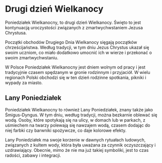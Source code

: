 # Drugi dzień Wielkanocy

Poniedziałek Wielkanocny, to drugi dzień Wielkanocy. Święto to jest kontynuacją uroczystości związanych z zmartwychwstaniem Jezusa Chrystusa.

Początki obchodów Drugiego Dnia Wielkanocy sięgają początków chrześcijaństwa. Według tradycji, w tym dniu Jezus Chrystus ukazał się swoim uczniom, co miało dodatkowo umocnić ich w wierze i przekonać o swoim zmartwychwstaniu.

W Polsce Poniedziałek Wielkanocny jest dniem wolnym od pracy i jest tradycyjnie czasem spędzanym w gronie rodzinnym i przyjaciół. W wielu regionach Polski obchodzi się w ten dzień rodzinne spotkania, pikniki i wypady za miasto.

## Lany Poniedziałek

Poniedziałek Wielkanocny to również Lany Poniedziałek, znany także jako Śmigus-Dyngus. W tym dniu, według tradycji, można bezkarnie oblewać się wodą. Osoby, które spotykają się na ulicy, w domach lub w parkach, z uśmiechem na twarzy polewają się nawzajem wodą, czasem dodając do niej farbki czy barwniki spożywcze, co daje kolorowe efekty.

Lany Poniedziałek ma swoje korzenie w dawnych rytuałach ludowych, związanych z kultem wody, która była uważana za czynnik oczyszczający i uzdrawiający. Obecnie, mimo że nie ma już takiej symboliki, jest to czas radości, zabawy i integracji.
